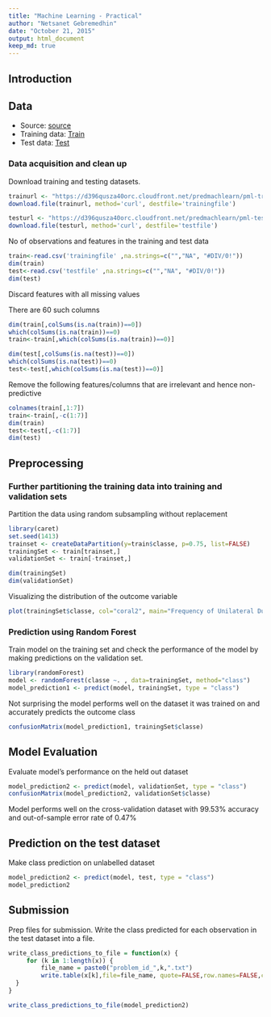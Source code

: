 ```yaml
---
title: "Machine Learning - Practical"
author: "Netsanet Gebremedhin"
date: "October 21, 2015"
output: html_document
keep_md: true
---
```


##  Introduction

## Data

+ Source: [source](http://groupware.les.inf.puc-rio.br/har)
+ Training data: [Train](https://d396qusza40orc.cloudfront.net/predmachlearn/pml-training.csv)
+ Test data: [Test](https://d396qusza40orc.cloudfront.net/predmachlearn/pml-testing.csv)

### Data acquisition and clean up

Download training and testing datasets.

```r
trainurl <- "https://d396qusza40orc.cloudfront.net/predmachlearn/pml-training.csv"
download.file(trainurl, method='curl', destfile='trainingfile')

testurl <- "https://d396qusza40orc.cloudfront.net/predmachlearn/pml-testing.csv"
download.file(testurl, method='curl', destfile='testfile')
```
No of observations and features in the training and test data

```r
train<-read.csv('trainingfile' ,na.strings=c("","NA", "#DIV/0!"))
dim(train)
test<-read.csv('testfile' ,na.strings=c("","NA", "#DIV/0!"))
dim(test)
```
Discard features with all missing values

There are 60 such columns 
```r
dim(train[,colSums(is.na(train))==0])
which(colSums(is.na(train))==0)
train<-train[,which(colSums(is.na(train))==0)]

dim(test[,colSums(is.na(test))==0])
which(colSums(is.na(test))==0)
test<-test[,which(colSums(is.na(test))==0)]
```

Remove the following features/columns that are irrelevant and hence non-predictive

```r
colnames(train[,1:7])
train<-train[,-c(1:7)]
dim(train)
test<-test[,-c(1:7)]
dim(test)
```
## Preprocessing

### Further partitioning the training data into training and validation sets
Partition the data using random subsampling without replacement

```r
library(caret)
set.seed(1413)
trainset <- createDataPartition(y=train$classe, p=0.75, list=FALSE)
trainingSet <- train[trainset,]
validationSet <- train[-trainset,]
```

```r
dim(trainingSet)
dim(validationSet)
```
Visualizing the distribution of the outcome variable

```r
plot(trainingSet$classe, col="coral2", main="Frequency of Unilateral Dumbbell Biceps Curl Fashion", xlab="Unilateral Dumbbell Biceps Curl Fashions", ylab="Frequency")
```
### Prediction using Random Forest
Train model on the training set and check the performance of the model by making predictions on the validation set.

```r
library(randomForest)
model <- randomForest(classe ~. , data=trainingSet, method="class")
model_prediction1 <- predict(model, trainingSet, type = "class")
```

Not surprising the model performs well on the dataset it was trained on and accurately predicts the outcome class

```r
confusionMatrix(model_prediction1, trainingSet$classe)
```

## Model Evaluation

Evaluate model's performance on the held out dataset

```r
model_prediction2 <- predict(model, validationSet, type = "class")
confusionMatrix(model_prediction2, validationSet$classe)
```

Model performs well on the cross-validation dataset with 99.53% accuracy and out-of-sample error rate of 0.47%

## Prediction on the test dataset

Make class prediction on  unlabelled dataset

```r
model_prediction2 <- predict(model, test, type = "class")
model_prediction2
```

## Submission

Prep files for submission. Write the class predicted for each observation in the test dataset into a file.

```r
write_class_predictions_to_file = function(x) {
     for (k in 1:length(x)) {
         file_name = paste0("problem_id_",k,".txt")
         write.table(x[k],file=file_name, quote=FALSE,row.names=FALSE,col.names=FALSE)
  }
}

write_class_predictions_to_file(model_prediction2)
```